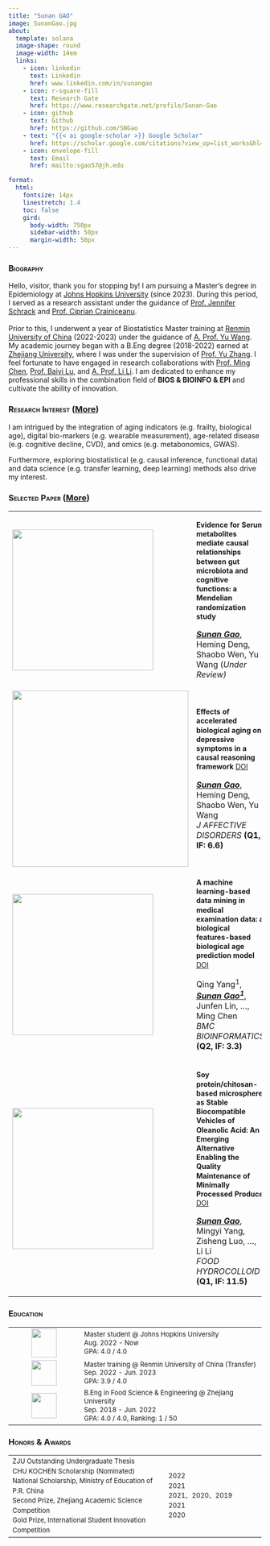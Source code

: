 ```yaml
---
title: "Sunan GAO"
image: SunanGao.jpg
about:
  template: solana
  image-shape: round
  image-width: 14em
  links:
    - icon: linkedin
      text: Linkedin
      href: www.linkedin.com/in/sunangao
    - icon: r-square-fill
      text: Research Gate
      href: https://www.researchgate.net/profile/Sunan-Gao
    - icon: github
      text: Github
      href: https://github.com/SNGao
    - text: "{{< ai google-scholar >}} Google Scholar"
      href: https://scholar.google.com/citations?view_op=list_works&hl=zh-CN&hl=zh-CN&user=QmKga9sAAAAJ
    - icon: envelope-fill
      text: Email
      href: mailto:sgao57@jh.edu

format: 
  html:
    fontsize: 14px
    linestretch: 1.4
    toc: false
    gird:
      body-width: 750px
      sidebar-width: 50px
      margin-width: 50px
---
```


### [**Biography**]{.smallcaps}

| Hello, visitor, thank you for stopping by! I am pursuing a Master's degree in Epidemiology at [Johns Hopkins University](https://publichealth.jhu.edu/) (since 2023). During this period, I served as a research assistant under the guidance of [Prof. Jennifer Schrack](https://publichealth.jhu.edu/faculty/2686/jennifer-a-schrack) and [Prof. Ciprian Crainiceanu](https://publichealth.jhu.edu/faculty/1442/ciprian-m-crainiceanu).
| 
| Prior to this, I underwent a year of Biostatistics Master training at [Renmin University of China](http://stat.ruc.edu.cn/Home/index.htm) (2022-2023) under the guidance of [A. Prof. Yu Wang](http://stat.ruc.edu.cn/Home/People/Faculty/01eb35dbf5fe41588f82d3150ffcf409.htm). My academic journey began with a B.Eng degree (2018-2022) earned at [Zhejiang University](https://www.zju.edu.cn/english/), where I was under the supervision of [Prof. Yu Zhang](https://person.zju.edu.cn/en/yzhang#0). I feel fortunate to have engaged in research collaborations with [Prof. Ming Chen](https://bis.zju.edu.cn/binfo/), [Prof. Baiyi Lu](https://www.researchgate.net/profile/Baiyi-Lu-2), and [A. Prof. Li Li](https://person.zju.edu.cn/en/lili). I am dedicated to enhance my professional skills in the combination field of **BIOS & BIOINFO & EPI** and cultivate the ability of innovation.

### [**Research Interest (**]{.smallcaps}[More](https://sngao.github.io/Sunan-Gao/about.html)[**)**]{.smallcaps}

I am intrigued by the integration of aging indicators (e.g. frailty, biological age), digital bio-markers (e.g. wearable measurement), age-related disease (e.g. cognitive decline, CVD), and omics (e.g. metabonomics, GWAS).

Furthermore, exploring biostatistical (e.g. causal inference, functional data) and data science (e.g. transfer learning, deep learning) methods also drive my interest.

### [**Selected Paper (**]{.smallcaps}[More](https://sngao.github.io/Sunan-Gao/about.html)[**)**]{.smallcaps}

+----------------------------------------+:-------------------------------------------------------------------------------------------------------------------------------------------------------------------------------------------------------------------------------------------------------------------------------------------------+
| ![](Met-Design.png){width="280"}       | <span style="font-size: 14px; line-height: 1.3"> **Evidence for Serum metabolites mediate causal relationships between gut microbiota and cognitive functions: a Mendelian randomization study**                                                                                                 |
|                                        |                                                                                                                                                                                                                                                                                                  |
|                                        | [***Sunan Gao***]{.underline}, Heming Deng, Shaobo Wen, Yu Wang (*Under Review)*                                                                                                                                                                                                                 |
+----------------------------------------+--------------------------------------------------------------------------------------------------------------------------------------------------------------------------------------------------------------------------------------------------------------------------------------------------+
| ![](images/JAFD_logo.jpg){width="350"} | <span style="font-size: 14px; line-height: 1.3"> **Effects of accelerated biological aging on depressive symptoms in a causal reasoning framework** [DOI](https://doi.org/10.1016/j.jad.2023.07.019)                                                                                             |
|                                        |                                                                                                                                                                                                                                                                                                  |
|                                        | [***Sunan Gao***]{.underline}, Heming Deng, Shaobo Wen, Yu Wang\                                                                                                                                                                                                                                 |
|                                        | *J AFFECTIVE DISORDERS* **(Q1, IF: 6.6)**                                                                                                                                                                                                                                                        |
+----------------------------------------+--------------------------------------------------------------------------------------------------------------------------------------------------------------------------------------------------------------------------------------------------------------------------------------------------+
| ![](images/BMC_logo.jpg){width="280"}  | <span style="font-size: 14px; line-height: 1.3"> **A machine learning-based data mining in medical examination data: a biological features-based biological age prediction model** [DOI](#0)                                                                                                     |
|                                        |                                                                                                                                                                                                                                                                                                  |
|                                        | Qing Yang^1^, [***Sunan Gao^1^***]{.underline}, Junfen Lin, ..., Ming Chen\                                                                                                                                                                                                                      |
|                                        | *BMC BIOINFORMATICS* **(Q2, IF: 3.3)**                                                                                                                                                                                                                                                           |
+----------------------------------------+--------------------------------------------------------------------------------------------------------------------------------------------------------------------------------------------------------------------------------------------------------------------------------------------------+
| ![](images/FH_logo.jpg){width="280"}   | <span style="font-size: 14px; line-height: 1.3; "> **Soy protein/chitosan-based microsphere as Stable Biocompatible Vehicles of Oleanolic Acid: An Emerging Alternative Enabling the Quality Maintenance of Minimally Processed Produce** [DOI](https://doi.org/10.1016/j.foodhyd.2021.107325IF) |
|                                        |                                                                                                                                                                                                                                                                                                  |
|                                        | [***Sunan Gao***]{.underline}, Mingyi Yang, Zisheng Luo, ..., Li Li\                                                                                                                                                                                                                             |
|                                        | *FOOD HYDROCOLLOID* **(Q1, IF: 11.5)**                                                                                                                                                                                                                                                           |
+----------------------------------------+--------------------------------------------------------------------------------------------------------------------------------------------------------------------------------------------------------------------------------------------------------------------------------------------------+

### [**Education**]{.smallcaps}

+:-----------------------------------------:+:---------------------------------------------------------------------------------------------------------------+
| ![](JHU_logo.png){width="50" height="57"} | <span style="font-size: 13px; line-height: 1.3"> Master student \@ Johns Hopkins University\                   |
|                                           | Aug. 2022 - Now\                                                                                               |
|                                           | GPA: 4.0 / 4.0                                                                                                 |
+-------------------------------------------+----------------------------------------------------------------------------------------------------------------+
| ![](RUC_logo.png){width="50"}             | <span style="font-size: 13px; line-height: 1.3"> Master training \@ Renmin University of China (Transfer)\     |
|                                           | Sep. 2022 - Jun. 2023\                                                                                         |
|                                           | GPA: 3.9 / 4.0                                                                                                 |
+-------------------------------------------+----------------------------------------------------------------------------------------------------------------+
| ![](ZJU_logo.png){width="50"}             | <span style="font-size: 13px; line-height: 1.3; "> B.Eng in Food Science & Engineering \@ Zhejiang University\ |
|                                           | Sep. 2018 - Jun. 2022\                                                                                         |
|                                           | GPA: 4.0 / 4.0, Ranking: 1 / 50                                                                                |
+-------------------------------------------+----------------------------------------------------------------------------------------------------------------+

### [**Honors & Awards**]{.smallcaps}

+:-----------------------------------------------------------------------------------------+:-------------------------------------------------------+
| <span style="font-size: 13px; line-height: 1.5; "> ZJU Outstanding Undergraduate Thesis\ | <span style="font-size: 13px; line-height: 1.5;">2022\ |
| CHU KOCHEN Scholarship (Nominated)\                                                      | 2021\                                                  |
| National Scholarship, Ministry of Education of P.R. China\                               | 2021、2020、2019\                                      |
| Second Prize, Zhejiang Academic Science Competition\                                     | 2021\                                                  |
| Gold Prize, International Student Innovation Competition                                 | 2020                                                   |
+------------------------------------------------------------------------------------------+--------------------------------------------------------+

```{=html}
<script type="text/javascript" id="clustrmaps" src="//clustrmaps.com/map_v2.js?d=stiTj-7g1z18TWFI3u3UkLNmhrm8votmhKmZMcq64PU&cl=ffffff&w=a"></script>
```
